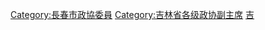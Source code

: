 [[Category:長春市政協委員|Category:長春市政協委員]]
[[Category:吉林省各级政协副主席|Category:吉林省各级政协副主席]]
[[Category:设区的市政协副主席|吉]]